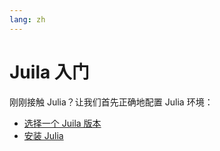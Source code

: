 ```yaml
---
lang: zh
---
```


# Juila 入门

刚刚接触 Julia？让我们首先正确地配置 Julia 环境：

- [选择一个 Juila 版本](./version.html)
- [安装 Julia](./installation.html)

